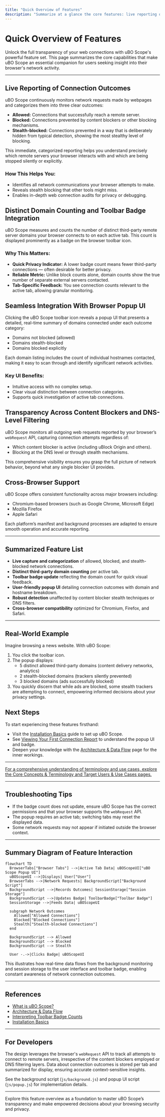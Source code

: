 ```yaml
---
title: "Quick Overview of Features"
description: "Summarize at a glance the core features: live reporting of allowed/blocked/stealth connections, badge domain counting, integration with browser popup UI, and transparency across all content blockers and DNS-level filtering. Provide cross-browser support notes where relevant."
---
```


# Quick Overview of Features

Unlock the full transparency of your web connections with uBO Scope's powerful feature set. This page summarizes the core capabilities that make uBO Scope an essential companion for users seeking insight into their browser's network activity.

---

## Live Reporting of Connection Outcomes

uBO Scope continuously monitors network requests made by webpages and categorizes them into three clear outcomes:

- **Allowed:** Connections that successfully reach a remote server.
- **Blocked:** Connections prevented by content blockers or other blocking mechanisms.
- **Stealth-blocked:** Connections prevented in a way that is deliberately hidden from typical detection, showing the most stealthy level of blocking.

This immediate, categorized reporting helps you understand precisely which remote servers your browser interacts with and which are being stopped silently or explicitly.

### How This Helps You:
- Identifies all network communications your browser attempts to make.
- Reveals stealth blocking that other tools might miss.
- Enables in-depth web connection audits for privacy or debugging.


## Distinct Domain Counting and Toolbar Badge Integration

uBO Scope measures and counts the number of distinct third-party remote server domains your browser connects to on each active tab. This count is displayed prominently as a badge on the browser toolbar icon.

### Why This Matters:
- **Quick Privacy Indicator:** A lower badge count means fewer third-party connections — often desirable for better privacy.
- **Reliable Metric:** Unlike block counts alone, domain counts show the true number of separate external servers contacted.
- **Tab-Specific Feedback:** You see connection counts relevant to the active tab, allowing granular monitoring.


## Seamless Integration With Browser Popup UI

Clicking the uBO Scope toolbar icon reveals a popup UI that presents a detailed, real-time summary of domains connected under each outcome category:

- Domains not blocked (allowed)
- Domains stealth-blocked
- Domains blocked explicitly

Each domain listing includes the count of individual hostnames contacted, making it easy to scan through and identify significant network activities.

### Key UI Benefits:
- Intuitive access with no complex setup.
- Clear visual distinction between connection categories.
- Supports quick investigation of active tab connections.


## Transparency Across Content Blockers and DNS-Level Filtering

uBO Scope monitors all outgoing web requests reported by your browser’s `webRequest` API, capturing connection attempts regardless of:

- Which content blocker is active (including uBlock Origin and others).
- Blocking at the DNS level or through stealth mechanisms.

This comprehensive visibility ensures you grasp the full picture of network behavior, beyond what any single blocker UI provides.


## Cross-Browser Support

uBO Scope offers consistent functionality across major browsers including:

- Chromium-based browsers (such as Google Chrome, Microsoft Edge)
- Mozilla Firefox
- Apple Safari

Each platform’s manifest and background processes are adapted to ensure smooth operation and accurate reporting.

---

## Summarized Feature List

- **Live capture and categorization** of allowed, blocked, and stealth-blocked network connections.
- **Distinct third-party domain counting** per active tab.
- **Toolbar badge update** reflecting the domain count for quick visual feedback.
- **User-friendly popup UI** detailing connection outcomes with domain and hostname breakdown.
- **Robust detection** unaffected by content blocker stealth techniques or DNS filters.
- **Cross-browser compatibility** optimized for Chromium, Firefox, and Safari.

---

## Real-World Example

Imagine browsing a news website. With uBO Scope:

1. You click the toolbar icon.
2. The popup displays:
   - 5 distinct allowed third-party domains (content delivery networks, analytics)
   - 2 stealth-blocked domains (trackers silently prevented)
   - 3 blocked domains (ads successfully blocked)
3. You quickly discern that while ads are blocked, some stealth trackers are attempting to connect, empowering informed decisions about your privacy settings.


## Next Steps

To start experiencing these features firsthand:

- Visit the [Installation Basics](https://your-docs-link/guides/getting-started/installation-basics) guide to set up uBO Scope.
- See [Viewing Your First Connection Report](https://your-docs-link/guides/getting-started/first-connection-report) to understand the popup UI and badge.
- Deepen your knowledge with the [Architecture & Data Flow](https://your-docs-link/overview/system-overview-and-features/architecture-dataflow) page for the inner workings.


---

<u>For a comprehensive understanding of terminology and use cases, explore the [Core Concepts & Terminology](https://your-docs-link/overview/introduction-and-core-concepts/core-product-concepts) and [Target Users & Use Cases](https://your-docs-link/overview/introduction-and-core-concepts/target-users-use-cases) pages.</u>

---

## Troubleshooting Tips

- If the badge count does not update, ensure uBO Scope has the correct permissions and that your browser supports the `webRequest` API.
- The popup requires an active tab; switching tabs may reset the displayed data.
- Some network requests may not appear if initiated outside the browser context.


---

## Summary Diagram of Feature Interaction

```mermaid
flowchart TD
  BrowserTabs["Browser Tabs"] -->|Active Tab Data| uBOScopeUI["uBO Scope Popup UI"]
  uBOScopeUI -->|Displays| User["User"]
  BrowserTabs -->|Network Requests| BackgroundScript["Background Script"]
  BackgroundScript -->|Records Outcomes| SessionStorage["Session Storage"]
  BackgroundScript -->|Updates Badge| ToolbarBadge["Toolbar Badge"]
  SessionStorage -->|Feeds Data| uBOScopeUI

  subgraph Network Outcomes
    Allowed["Allowed Connections"]
    Blocked["Blocked Connections"]
    Stealth["Stealth-blocked Connections"]
  end

  BackgroundScript --> Allowed
  BackgroundScript --> Blocked
  BackgroundScript --> Stealth

  User -.->|Clicks Badge| uBOScopeUI
```

This illustrates how real-time data flows from the background monitoring and session storage to the user interface and toolbar badge, enabling constant awareness of network connection outcomes.


---

## References

- [What is uBO Scope?](https://your-docs-link/overview/introduction-and-core-concepts/what-is-ubo-scope)
- [Architecture & Data Flow](https://your-docs-link/overview/system-overview-and-features/architecture-dataflow)
- [Interpreting Toolbar Badge Counts](https://your-docs-link/guides/practical-scenarios/interpreting-badge-counts)
- [Installation Basics](https://your-docs-link/guides/getting-started/installation-basics)


---

## For Developers

The design leverages the browser's `webRequest` API to track all attempts to connect to remote servers, irrespective of the content blockers employed or DNS filtering layers. Data about connection outcomes is stored per tab and summarized for display, ensuring accurate context-sensitive insights.

See the background script (`js/background.js`) and popup UI script (`js/popup.js`) for implementation details.


---

Explore this feature overview as a foundation to master uBO Scope’s transparency and make empowered decisions about your browsing security and privacy.